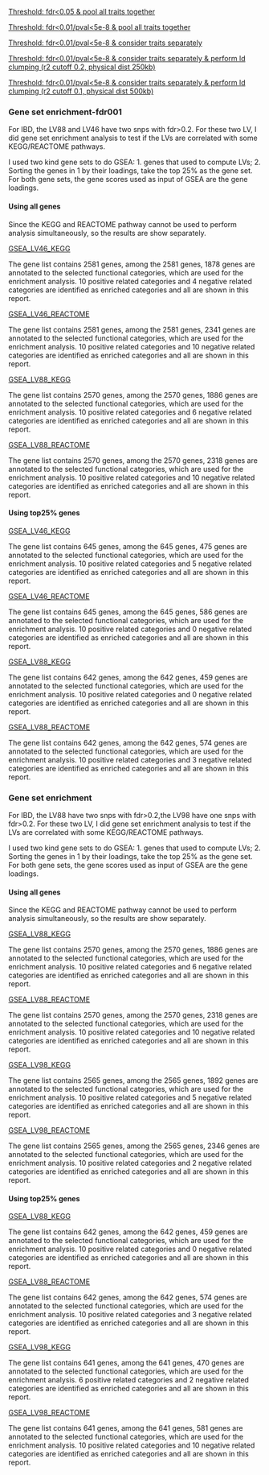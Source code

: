 
[Threshold: fdr<0.05 & pool all traits together ](https://xsun1229.github.io/factor_analysis/catalog_gwas_pliercanon.html)

[Threshold: fdr<0.01/pval<5e-8 & pool all traits together ](https://xsun1229.github.io/factor_analysis/catalog_gwas_pliercanon_tog.html)

[Threshold: fdr<0.01/pval<5e-8 & consider traits separately ](https://xsun1229.github.io/factor_analysis/catalog_gwas_pliercanon_sep.html)

[Threshold: fdr<0.01/pval<5e-8 & consider traits separately & perform ld clumping (r2 cutoff 0.2, physical dist 250kb) ](https://xsun1229.github.io/factor_analysis/catalog_gwas_pliercanon_sep_ldclumping.html)

[Threshold: fdr<0.01/pval<5e-8 & consider traits separately & perform ld clumping (r2 cutoff 0.1, physical dist 500kb) ](https://xsun1229.github.io/factor_analysis/catalog_gwas_pliercanon_sep_ldclumping_r01d500.html)



### Gene set enrichment-fdr001

For IBD, the LV88 and LV46 have two snps with fdr>0.2. For these two LV, I did gene set enrichment analysis to test if the LVs are correlated with some KEGG/REACTOME pathways. 

I used two kind gene sets to do GSEA: 1. genes that used to compute LVs; 2. Sorting the genes in 1 by their loadings, take the top 25% as the gene set. For both gene sets, the gene scores used as input of GSEA are the gene loadings.

#### Using all genes

Since the KEGG and REACTOME pathway cannot be used to perform analysis simultaneously, so the results are show separately.

[GSEA_LV46_KEGG](http://www.webgestalt.org/results/1602473050/#)

The gene list contains 2581 genes, among the 2581 genes, 1878 genes are annotated to the selected functional categories, which are used for the enrichment analysis. 10 positive related categories and 4 negative related categories are identified as enriched categories and all are shown in this report.

[GSEA_LV46_REACTOME](http://www.webgestalt.org/results/1602532361/#)

The gene list contains 2581 genes, among the 2581 genes, 2341 genes are annotated to the selected functional categories, which are used for the enrichment analysis. 10 positive related categories and 10 negative related categories are identified as enriched categories and all are shown in this report.

[GSEA_LV88_KEGG](http://www.webgestalt.org/results/1602472671/#)

The gene list contains 2570 genes, among the 2570 genes, 1886 genes are annotated to the selected functional categories, which are used for the enrichment analysis. 10 positive related categories and 6 negative related categories are identified as enriched categories and all are shown in this report.

[GSEA_LV88_REACTOME](http://www.webgestalt.org/results/1602532391/#)

The gene list contains 2570 genes, among the 2570 genes, 2318 genes are annotated to the selected functional categories, which are used for the enrichment analysis. 10 positive related categories and 10 negative related categories are identified as enriched categories and all are shown in this report.

#### Using top25% genes

[GSEA_LV46_KEGG](http://www.webgestalt.org/results/1602531602/#)

The gene list contains 645 genes, among the 645 genes, 475 genes are annotated to the selected functional categories, which are used for the enrichment analysis. 10 positive related categories and 5 negative related categories are identified as enriched categories and all are shown in this report.

[GSEA_LV46_REACTOME](http://www.webgestalt.org/results/1602531889/#)

The gene list contains 645 genes, among the 645 genes, 586 genes are annotated to the selected functional categories, which are used for the enrichment analysis. 10 positive related categories and 0 negative related categories are identified as enriched categories and all are shown in this report.

[GSEA_LV88_KEGG](http://www.webgestalt.org/results/1602529935/#)

The gene list contains 642 genes, among the 642 genes, 459 genes are annotated to the selected functional categories, which are used for the enrichment analysis. 10 positive related categories and 0 negative related categories are identified as enriched categories and all are shown in this report.

[GSEA_LV88_REACTOME](http://www.webgestalt.org/results/1602532129/#)

The gene list contains 642 genes, among the 642 genes, 574 genes are annotated to the selected functional categories, which are used for the enrichment analysis. 10 positive related categories and 3 negative related categories are identified as enriched categories and all are shown in this report.













### Gene set enrichment

For IBD, the LV88 have two snps with fdr>0.2,the LV98 have one snps with fdr>0.2. For these two LV, I did gene set enrichment analysis to test if the LVs are correlated with some KEGG/REACTOME pathways. 

I used two kind gene sets to do GSEA: 1. genes that used to compute LVs; 2. Sorting the genes in 1 by their loadings, take the top 25% as the gene set. For both gene sets, the gene scores used as input of GSEA are the gene loadings.

#### Using all genes

Since the KEGG and REACTOME pathway cannot be used to perform analysis simultaneously, so the results are show separately.

[GSEA_LV88_KEGG](http://www.webgestalt.org/results/1602472671/#)

The gene list contains 2570 genes, among the 2570 genes, 1886 genes are annotated to the selected functional categories, which are used for the enrichment analysis. 10 positive related categories and 6 negative related categories are identified as enriched categories and all are shown in this report.

[GSEA_LV88_REACTOME](http://www.webgestalt.org/results/1602532391/#)

The gene list contains 2570 genes, among the 2570 genes, 2318 genes are annotated to the selected functional categories, which are used for the enrichment analysis. 10 positive related categories and 10 negative related categories are identified as enriched categories and all are shown in this report.

[GSEA_LV98_KEGG](http://www.webgestalt.org/results/1602473032/#)

The gene list contains 2565 genes, among the 2565 genes, 1892 genes are annotated to the selected functional categories, which are used for the enrichment analysis. 10 positive related categories and 5 negative related categories are identified as enriched categories and all are shown in this report.

[GSEA_LV98_REACTOME](http://www.webgestalt.org/results/1602532361/#)

The gene list contains 2565 genes, among the 2565 genes, 2346 genes are annotated to the selected functional categories, which are used for the enrichment analysis. 10 positive related categories and 2 negative related categories are identified as enriched categories and all are shown in this report.

#### Using top25% genes

[GSEA_LV88_KEGG](http://www.webgestalt.org/results/1602529935/#)

The gene list contains 642 genes, among the 642 genes, 459 genes are annotated to the selected functional categories, which are used for the enrichment analysis. 10 positive related categories and 0 negative related categories are identified as enriched categories and all are shown in this report.

[GSEA_LV88_REACTOME](http://www.webgestalt.org/results/1602532129/#)

The gene list contains 642 genes, among the 642 genes, 574 genes are annotated to the selected functional categories, which are used for the enrichment analysis. 10 positive related categories and 3 negative related categories are identified as enriched categories and all are shown in this report.

[GSEA_LV98_KEGG](http://www.webgestalt.org/results/1602531602/#)

The gene list contains 641 genes, among the 641 genes, 470 genes are annotated to the selected functional categories, which are used for the enrichment analysis. 6 positive related categories and 2 negative related categories are identified as enriched categories and all are shown in this report.

[GSEA_LV98_REACTOME](http://www.webgestalt.org/results/1602533607/#)

The gene list contains 641 genes, among the 641 genes, 581 genes are annotated to the selected functional categories, which are used for the enrichment analysis. 10 positive related categories and 10 negative related categories are identified as enriched categories and all are shown in this report.



